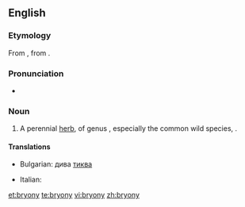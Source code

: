 ==English==
{{rfi}}
{{wikipedia}}
{{wikispecies|Bryonia}}
===Etymology===
From {{etyl|la|en}} {{term/t|la|bryōnia||bryony}}, from {{etyl|grc|en}} {{term|βρυωνία||bryony|tr=bruōnia|sc=polytonic|lang=grc}}.

===Pronunciation===
* {{IPA|/ˈbɹaɪəni/}}

===Noun===
{{en-noun|~|bryonies}}

# A perennial [[herb]], of genus {{taxlink|Bryonia|genus}}, especially the common wild species, {{taxlink|Bryonia dioica|species}}.

====Translations====
{{trans-top|herb of ''Bryonia''}}
* Bulgarian: дива [[тиква]]
{{trans-mid}}
* Italian: {{t-|it|brionia|f}}
{{trans-bottom}}

[[et:bryony]]
[[te:bryony]]
[[vi:bryony]]
[[zh:bryony]]